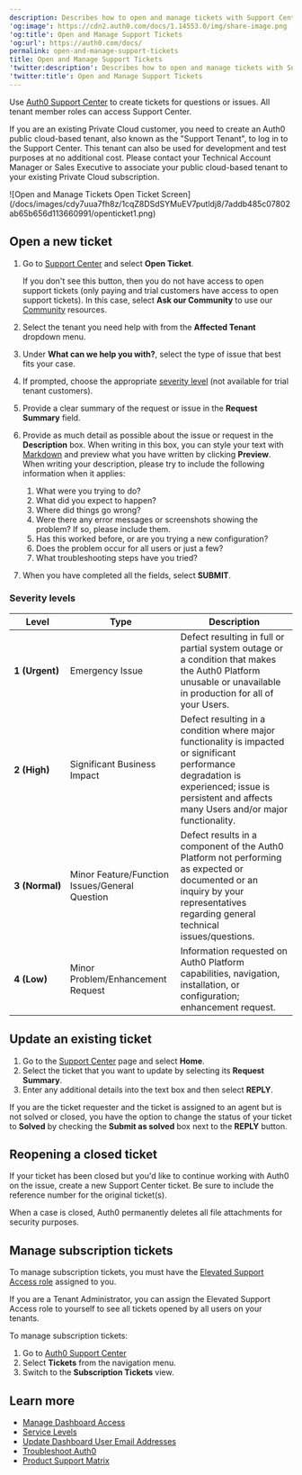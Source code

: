 ```yaml
---
description: Describes how to open and manage tickets with Support Center.
'og:image': https://cdn2.auth0.com/docs/1.14553.0/img/share-image.png
'og:title': Open and Manage Support Tickets
'og:url': https://auth0.com/docs/
permalink: open-and-manage-support-tickets
title: Open and Manage Support Tickets
'twitter:description': Describes how to open and manage tickets with Support Center.
'twitter:title': Open and Manage Support Tickets
---
```

Use [Auth0 Support Center](https://support.auth0.com) to create tickets for questions or issues. All tenant member roles can access Support Center.

If you are an existing Private Cloud customer, you need to create an Auth0 public cloud-based tenant, also known as the "Support Tenant", to log in to the Support Center. This tenant can also be used for development and test purposes at no additional cost. Please contact your Technical Account Manager or Sales Executive to associate your public cloud-based tenant to your existing Private Cloud subscription.

<Frame>![Open and Manage Tickets Open Ticket Screen](/docs/images/cdy7uua7fh8z/1cqZ8DSdSYMuEV7putldj8/7addb485c07802ab65b656d113660991/openticket1.png)</Frame>

## Open a new ticket

1. Go to [Support Center](https://support.auth0.com) and select **Open Ticket**.

   <Callout icon="file-lines" color="#0EA5E9" iconType="regular">

   If you don't see this button, then you do not have access to open support tickets (only paying and trial customers have access to open support tickets). In this case, select **Ask our Community** to use our [Community](https://community.auth0.com/) resources.

   </Callout>
2. Select the tenant you need help with from the **Affected Tenant** dropdown menu.
3. Under **What can we help you with?**, select the type of issue that best fits your case.
4. If prompted, choose the appropriate [severity level](#severity-levels) (not available for trial tenant customers).
5. Provide a clear summary of the request or issue in the **Request Summary** field.
6. Provide as much detail as possible about the issue or request in the **Description** box. When writing in this box, you can style your text with [Markdown](https://guides.github.com/features/mastering-markdown) and preview what you have written by clicking **Preview**. When writing your description, please try to include the following information when it applies:

   1. What were you trying to do?
   2. What did you expect to happen?
   3. Where did things go wrong?
   4. Were there any error messages or screenshots showing the problem? If so, please include them.
   5. Has this worked before, or are you trying a new configuration?
   6. Does the problem occur for all users or just a few?
   7. What troubleshooting steps have you tried?
7. When you have completed all the fields, select **SUBMIT**.

### Severity levels

<table class="table"><thead>
<tr>
<th><strong>Level</strong></th>
<th><strong>Type</strong></th>
<th><strong>Description</strong></th>
</tr>
</thead>
<tbody>
<tr>
<td><strong>1 (Urgent)</strong></td>
<td>Emergency Issue</td>
<td>Defect resulting in full or partial system outage or a condition that makes the Auth0 Platform unusable or unavailable in production for all of your Users.</td>
</tr>
<tr>
<td><strong>2 (High)</strong></td>
<td>Significant Business Impact</td>
<td>Defect resulting in a condition where major functionality is impacted or significant performance degradation is experienced; issue is persistent and affects many Users and/or major functionality.</td>
</tr>
<tr>
<td><strong>3 (Normal)</strong></td>
<td>Minor Feature/Function Issues/General Question</td>
<td>Defect results in a component of the Auth0 Platform not performing as expected or documented or an inquiry by your representatives regarding general technical issues/questions.</td>
</tr>
<tr>
<td><strong>4 (Low)</strong></td>
<td>Minor Problem/Enhancement Request</td>
<td>Information requested on Auth0 Platform capabilities, navigation, installation, or configuration; enhancement request.</td>
</tr>
</tbody>
</table>

## Update an existing ticket

1. Go to the [Support Center](https://support.auth0.com) page and select **Home**.
2. Select the ticket that you want to update by selecting its **Request Summary**.
3. Enter any additional details into the text box and then select **REPLY**.

If you are the ticket requester and the ticket is assigned to an agent but is not solved or closed, you have the option to change the status of your ticket to **Solved** by checking the **Submit as solved** box next to the **REPLY** button.

## Reopening a closed ticket

If your ticket has been closed but you'd like to continue working with Auth0 on the issue, create a new Support Center ticket. Be sure to include the reference number for the original ticket(s).

<Callout icon="file-lines" color="#0EA5E9" iconType="regular">

When a case is closed, Auth0 permanently deletes all file attachments for security purposes.

</Callout>

## Manage subscription tickets

<Callout icon="file-lines" color="#0EA5E9" iconType="regular">

To manage subscription tickets, you must have the [Elevated Support Access role](/docs/get-started/manage-dashboard-access/feature-access-by-role) assigned to you.

If you are a Tenant Administrator, you can assign the Elevated Support Access role to yourself to see all tickets opened by all users on your tenants.

</Callout>

To manage subscription tickets:

1. Go to [Auth0 Support Center](https://support.auth0.com)
2. Select **Tickets** from the navigation menu.
3. Switch to the **Subscription Tickets** view.

## Learn more

* [Manage Dashboard Access](/docs/get-started/manage-dashboard-access)
* [Service Levels](/docs/troubleshoot/customer-support/services-level-descriptions)
* [Update Dashboard User Email Addresses](/docs/get-started/manage-dashboard-access/update-dashboard-user-email)
* [Troubleshoot Auth0](/docs/troubleshoot)
* [Product Support Matrix](/docs/troubleshoot/customer-support/product-support-matrix)